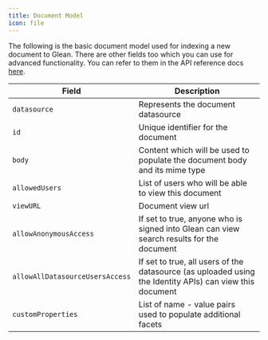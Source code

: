 ```yaml
---
title: Document Model
icon: file
---
```


The following is the basic document model used for indexing a new document to Glean.
There are other fields too which you can use for advanced functionality. You can refer to them in the API reference docs [here](https://developers.glean.com/api/indexing-api/index-document).

| Field                           | Description                                                                                              |
| ------------------------------- | -------------------------------------------------------------------------------------------------------- |
| `datasource`                    | Represents the document datasource                                                                       |
| `id`                            | Unique identifier for the document                                                                       |
| `body`                          | Content which will be used to populate the document body and its mime type                               |
| `allowedUsers`                  | List of users who will be able to view this document                                                     |
| `viewURL`                       | Document view url                                                                                        |
| `allowAnonymousAccess`          | If set to true, anyone who is signed into Glean can view search results for the document                 |
| `allowAllDatasourceUsersAccess` | If set to true, all users of the datasource (as uploaded using the Identity APIs) can view this document |
| `customProperties`              | List of name - value pairs used to populate additional facets                                            |
